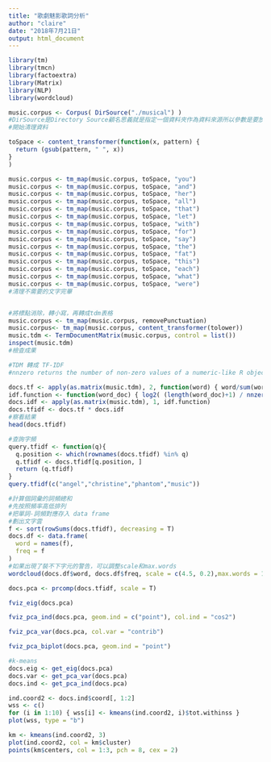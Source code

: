 ```yaml
---
title: "歌劇魅影歌詞分析"
author: "claire"
date: "2018年7月21日"
output: html_document
---
```


```r
library(tm)
library(tmcn)
library(factoextra)
library(Matrix)
library(NLP)
library(wordcloud)

music.corpus <- Corpus( DirSource("./musical") )
#DirSource是Directory Source顧名思義就是指定一個資料夾作為資料來源所以參數是要放一個資料夾的路徑
#開始清理資料

toSpace <- content_transformer(function(x, pattern) {
  return (gsub(pattern, " ", x))
}
)

music.corpus <- tm_map(music.corpus, toSpace, "you")
music.corpus <- tm_map(music.corpus, toSpace, "and")
music.corpus <- tm_map(music.corpus, toSpace, "her")
music.corpus <- tm_map(music.corpus, toSpace, "all")
music.corpus <- tm_map(music.corpus, toSpace, "that")
music.corpus <- tm_map(music.corpus, toSpace, "let")
music.corpus <- tm_map(music.corpus, toSpace, "with")
music.corpus <- tm_map(music.corpus, toSpace, "for")
music.corpus <- tm_map(music.corpus, toSpace, "say")
music.corpus <- tm_map(music.corpus, toSpace, "the")
music.corpus <- tm_map(music.corpus, toSpace, "fat")
music.corpus <- tm_map(music.corpus, toSpace, "this")
music.corpus <- tm_map(music.corpus, toSpace, "each")
music.corpus <- tm_map(music.corpus, toSpace, "what")
music.corpus <- tm_map(music.corpus, toSpace, "were")
#清理不需要的文字完畢


#將標點消除，轉小寫，再轉成tdm表格
music.corpus <- tm_map(music.corpus, removePunctuation)
music.corpus<- tm_map(music.corpus, content_transformer(tolower))
music.tdm <- TermDocumentMatrix(music.corpus, control = list())
inspect(music.tdm)
#檢查成果
```

```r
#TDM 轉成 TF-IDF
#nnzero returns the number of non-zero values of a numeric-like R object, and in particular an object x inheriting from class

docs.tf <- apply(as.matrix(music.tdm), 2, function(word) { word/sum(word) })
idf.function <- function(word_doc) { log2( (length(word_doc)+1) / nnzero(word_doc) ) }
docs.idf <- apply(as.matrix(music.tdm), 1, idf.function)
docs.tfidf <- docs.tf * docs.idf
#察看結果
head(docs.tfidf)
```
```r
#查詢字頻
query.tfidf <- function(q){
  q.position <- which(rownames(docs.tfidf) %in% q)
  q.tfidf <- docs.tfidf[q.position, ]
  return (q.tfidf)
}
query.tfidf(c("angel","christine","phantom","music"))
```

```r
#計算個詞彙的詞頻總和
#先按照頻率高低排列
#把單詞-詞頻對應存入 data frame
#劃出文字雲
f <- sort(rowSums(docs.tfidf), decreasing = T)
docs.df <- data.frame(
  word = names(f),
  freq = f
)
#如果出現了裝不下字元的警告，可以調整scale和max.words
wordcloud(docs.df$word, docs.df$freq, scale = c(4.5, 0.2),max.words = 100, colors=brewer.pal(8, "Dark2"))
```


```r
docs.pca <- prcomp(docs.tfidf, scale = T)

fviz_eig(docs.pca)
```

```r
fviz_pca_ind(docs.pca, geom.ind = c("point"), col.ind = "cos2")
```

```r
fviz_pca_var(docs.pca, col.var = "contrib")
```

```r
fviz_pca_biplot(docs.pca, geom.ind = "point")
```

```r
#k-means
docs.eig <- get_eig(docs.pca)
docs.var <- get_pca_var(docs.pca)
docs.ind <- get_pca_ind(docs.pca)

ind.coord2 <- docs.ind$coord[, 1:2]
wss <- c()
for (i in 1:10) { wss[i] <- kmeans(ind.coord2, i)$tot.withinss }
plot(wss, type = "b")

km <- kmeans(ind.coord2, 3)
plot(ind.coord2, col = km$cluster)
points(km$centers, col = 1:3, pch = 8, cex = 2)
```